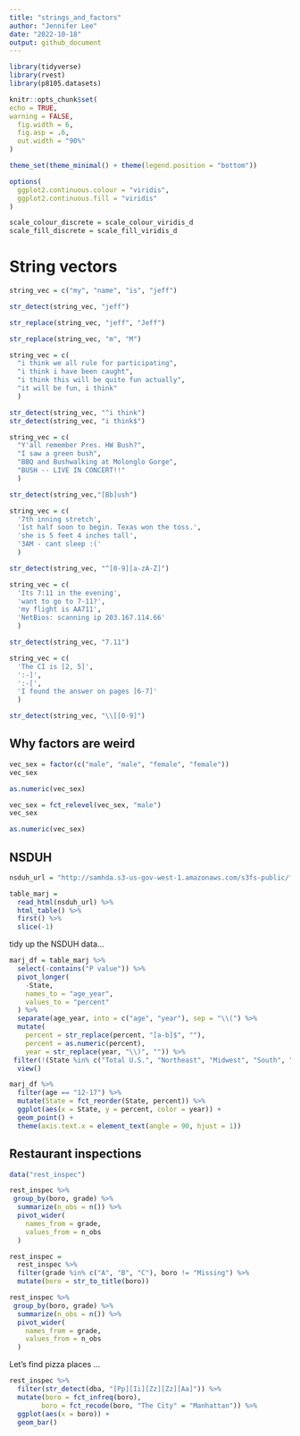 ```yaml
---
title: "strings_and_factors"
author: "Jennifer Lee"
date: "2022-10-18"
output: github_document
---
```


```r
library(tidyverse)
library(rvest)
library(p8105.datasets)

knitr::opts_chunk$set(
echo = TRUE,
warning = FALSE,
  fig.width = 6,
  fig.asp = .6,
  out.width = "90%"
)

theme_set(theme_minimal() + theme(legend.position = "bottom"))

options(
  ggplot2.continuous.colour = "viridis",
  ggplot2.continuous.fill = "viridis"
)

scale_colour_discrete = scale_colour_viridis_d
scale_fill_discrete = scale_fill_viridis_d
```

# String vectors

```r
string_vec = c("my", "name", "is", "jeff")

str_detect(string_vec, "jeff")

str_replace(string_vec, "jeff", "Jeff")

str_replace(string_vec, "m", "M")
```

```r
string_vec = c(
  "i think we all rule for participating",
  "i think i have been caught",
  "i think this will be quite fun actually",
  "it will be fun, i think"
  )

str_detect(string_vec, "^i think")
str_detect(string_vec, "i think$")
```

```r
string_vec = c(
  "Y'all remember Pres. HW Bush?",
  "I saw a green bush",
  "BBQ and Bushwalking at Molonglo Gorge",
  "BUSH -- LIVE IN CONCERT!!"
  )

str_detect(string_vec,"[Bb]ush")
```

```r
string_vec = c(
  '7th inning stretch',
  '1st half soon to begin. Texas won the toss.',
  'she is 5 feet 4 inches tall',
  '3AM - cant sleep :('
  )

str_detect(string_vec, "^[0-9][a-zA-Z]")
```

```r
string_vec = c(
  'Its 7:11 in the evening',
  'want to go to 7-11?',
  'my flight is AA711',
  'NetBios: scanning ip 203.167.114.66'
  )

str_detect(string_vec, "7.11")
```

```r
string_vec = c(
  'The CI is [2, 5]',
  ':-]',
  ':-[',
  'I found the answer on pages [6-7]'
  )

str_detect(string_vec, "\\[[0-9]")
```

## Why factors are weird
```r
vec_sex = factor(c("male", "male", "female", "female"))
vec_sex

as.numeric(vec_sex)

```

```r
vec_sex = fct_relevel(vec_sex, "male")
vec_sex

as.numeric(vec_sex)
```

## NSDUH
```r
nsduh_url = "http://samhda.s3-us-gov-west-1.amazonaws.com/s3fs-public/field-uploads/2k15StateFiles/NSDUHsaeShortTermCHG2015.htm"

table_marj = 
  read_html(nsduh_url) %>% 
  html_table() %>% 
  first() %>%
  slice(-1)
```

tidy up the NSDUH data...

```r
marj_df = table_marj %>%
  select(-contains("P value")) %>%
  pivot_longer(
    -State,
    names_to = "age_year",
    values_to = "percent"
  ) %>%
  separate(age_year, into = c("age", "year"), sep = "\\(") %>%
  mutate(
    percent = str_replace(percent, "[a-b]$", ""),
    percent = as.numeric(percent),
    year = str_replace(year, "\\)", "")) %>%
 filter(!(State %in% c("Total U.S.", "Northeast", "Midwest", "South", "West", "District of Columbia"))) %>%
  view()
```

```r
marj_df %>%
  filter(age == "12-17") %>% 
  mutate(State = fct_reorder(State, percent)) %>%
  ggplot(aes(x = State, y = percent, color = year)) + 
  geom_point() +
  theme(axis.text.x = element_text(angle = 90, hjust = 1))
```

## Restaurant inspections

```r
data("rest_inspec")
```

```r
rest_inspec %>% 
 group_by(boro, grade) %>% 
  summarize(n_obs = n()) %>%
  pivot_wider(
    names_from = grade,
    values_from = n_obs
  )
```

```r
rest_inspec = 
  rest_inspec %>%
  filter(grade %in% c("A", "B", "C"), boro != "Missing") %>% 
  mutate(boro = str_to_title(boro))

rest_inspec %>% 
 group_by(boro, grade) %>% 
  summarize(n_obs = n()) %>%
  pivot_wider(
    names_from = grade,
    values_from = n_obs
  )
```

Let's find pizza places ...

```r
rest_inspec %>%
  filter(str_detect(dba, "[Pp][Ii][Zz][Zz][Aa]")) %>%
  mutate(boro = fct_infreq(boro),
        boro = fct_recode(boro, "The City" = "Manhattan")) %>%
  ggplot(aes(x = boro)) +
  geom_bar()
```

```r

```


